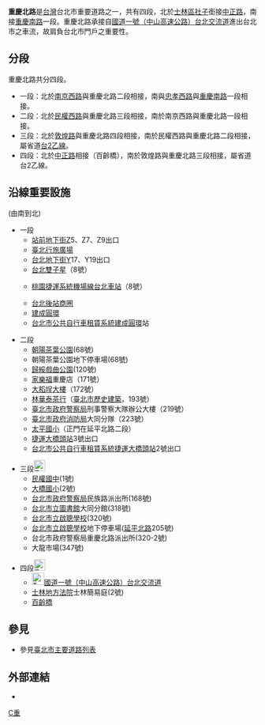 {{Infobox TwRoad2|
|bgcolorh=DARKGREEN
|colorh=white
|name=重慶北路
|enname=Chungqing N. Rd.
|level=市區道路<br>部分隸屬於{{Jct|country=TWN|PH|2b}}
|length=
|sec=4
|speedhigh=
|lastext=
|line=雙向各三車道
|start=[[台北市|台北市]][[忠孝西路|忠孝西路]]一段
|end=台北市[[士林區|士林區]][[中正路|中正路]]
|junc=[[市民大道|市民大道]]<br>{{Jct|country=TWN|PH|2b}}[[民權西路|民權西路]]<br>{{Jct|country=TWN|NH|1}}[[台北交流道|台北交流道]]
|img=
|cap=
|size=
|left=
|right=
|leftlink=
|leftdirection=
|rightlink=
|rightdirection=
|leftend=
|SN=
|SNtype=
|SNNum=
|SN2=
|SN2type=
|SN2Num=
|SN3=
|SN3type=
|SN3Num=
}}
'''重慶北路'''是[[台灣|台灣]]台北市重要道路之一，共有四段，北於[[士林區|士林區]][[社子_(臺北市大字)|社子]]銜接[[中正路|中正路]]，南接[[重慶南路_(台北市)|重慶南路]]一段。重慶北路承接自[[中山高速公路|國道一號（中山高速公路）]][[台北交流道|台北交流道]]進出台北市之車流，故肩負台北市門戶之重要性。

==分段==
重慶北路共分四段。
*一段：北於[[南京西路_(臺北市)|南京西路]]與重慶北路二段相接，南與[[忠孝西路_(臺北市)|忠孝西路]]與[[重慶南路_(台北市)|重慶南路]]一段相接。
*二段：北於[[民權西路|民權西路]]與重慶北路三段相接，南於南京西路與重慶北路一段相接。
*三段：北於[[敦煌路|敦煌路]]與重慶北路四段相接，南於民權西路與重慶北路二段相接，屬省道[[台2線#乙線|台2乙線]]。
*四段：北於[[中正路|中正路]]相接（百齡橋），南於敦煌路與重慶北路三段相接，屬省道台2乙線。

==沿線重要設施==
(由南到北)
*一段
**[[站前地下街|站前地下街]]Z5、Z7、Z9出口
**[[臺北行旅廣場|臺北行旅廣場]]
**[[台北地下街|台北地下街]]Y17、Y19出口
**[[台北雙子星|台北雙子星]]（8號）
**{{rint|tw|tym}}[[桃園捷運|桃園捷運系統]][[桃園機場捷運|機場線]][[台北車站_(桃園捷運)|台北車站]]（8號）
**[[台北後站商圈|台北後站商圈]]
**[[建成圓環|建成圓環]]
**[[台北市公共自行車租賃系統|台北市公共自行車租賃系統]][[建成圓環|建成圓環]]站

*二段
**[[朝陽茶葉公園|朝陽茶葉公園]](68號)
**朝陽茶葉公園地下停車場(68號)
**[[歸綏戲曲公園|歸綏戲曲公園]](120號)
**[[家樂福|家樂福]]重慶店（171號） 
**[[大稻埕大樓|大稻埕大樓]]（172號）
**[[林華泰茶行|林華泰茶行]]（[[臺北市歷史建築|臺北市歷史建築]]，193號）
**[[臺北市政府警察局|臺北市政府警察局]]刑事警察大隊辦公大樓（219號）
**[[臺北市政府消防局|臺北市政府消防局]]大同分隊（223號）
**[[臺北市大同區太平國民小學|太平國小]]（正門在延平北路二段）
**[[大橋頭站|捷運大橋頭站]]3號出口
**[[台北市公共自行車租賃系統|台北市公共自行車租賃系統]][[捷運大橋頭站|捷運大橋頭站]]2號出口

*三段[[File:TW_PHW2b.svg|23px]]
**[[臺北市立民權國民中學|民權國中]](1號)
**[[臺北市大同區大橋國民小學|大橋國小]](2號)
**[[台北市政府警察局|台北市政府警察局]]民族路派出所(168號)
**[[台北市立圖書館|台北市立圖書館]]大同分館(318號)
**[[台北市立啟聰學校|台北市立啟聰學校]](320號)
**[[台北市立啟聰學校|台北市立啟聰學校]]地下停車場([[延平北路|延平北路]]205號)
**台北市政府警察局重慶北路派出所(320-2號)
**大龍市場(347號)

*四段[[File:TW_PHW2b.svg|23px]]
**[[File:TWHW1.svg|25px]][[中山高速公路|國道一號（中山高速公路）]][[台北交流道|台北交流道]]
**[[士林地方法院|士林地方法院]]士林簡易庭(2號)
**[[百齡橋|百齡橋]]

==參見==
{{portal box|台北|公路}}
*參見[[臺北市主要道路列表|臺北市主要道路列表]]

== 外部連結 ==
*{{Commons category-inline|Chongqing North Road (Taipei)}}

{{臺北市市區主要道路}}

[[Category:台北市街道|C重]]